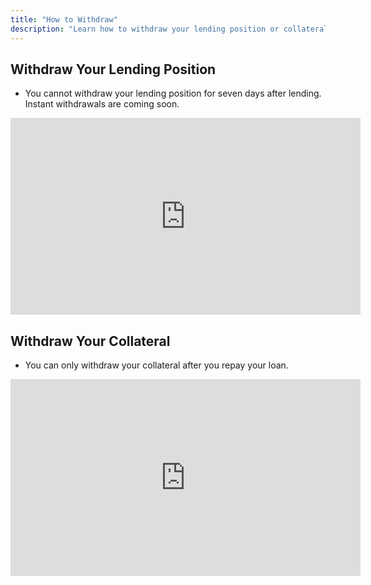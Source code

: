 ```yaml
---
title: "How to Withdraw"
description: "Learn how to withdraw your lending position or collateral on Paystream."
---
```


## Withdraw Your Lending Position

- You cannot withdraw your lending position for seven days after lending. Instant withdrawals are coming soon.

<iframe
  width="560"
  height="315"
  src="https://www.youtube.com/embed/gETogToTgSc"
  title="Withdraw Lending Position on Paystream"
  frameborder="0"
  allow="accelerometer; autoplay; clipboard-write; encrypted-media; gyroscope; picture-in-picture"
  allowfullscreen
></iframe>

## Withdraw Your Collateral

- You can only withdraw your collateral after you repay your loan.

<iframe
  width="560"
  height="315"
  src="https://www.youtube.com/embed/JJconIt3S9g"
  title="Withdraw Collateral on Paystream"
  frameborder="0"
  allow="accelerometer; autoplay; clipboard-write; encrypted-media; gyroscope; picture-in-picture"
  allowfullscreen
></iframe> 